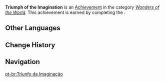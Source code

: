 {{Achievement Infobox
|title        = 
|id           = 84076
|order id     = 5055
|category     = Wonders of the World
|description  = Be viewed as the savior of the world by the citizens controlled by [[Dottore]].
|requirements = Complete ''[[Like a Triumphant Hero]]''.
|primogems    = 5
|tracking     = 
|topic        = 
|quest        = Dreams, Emptiness, Deception
|hidden       = 1
|type         = Quest
}}
'''Triumph of the Imagination''' is an [[Achievement]] in the category ''[[Wonders of the World]]''. This achievement is earned by completing the {{Quest|Like a Triumphant Hero}}.
<!--
==Gameplay Notes==

==Trivia==

==Video Guides==
{{EVT
|video1   = 
|caption1 = 
}}
-->
==Other Languages==
{{Other Languages
|en      = Triumph of the Imagination
|zhs     = 虚构的凯旋式
|zhs_rm  = Xūgòu de Kǎixuán-shì
|zht     = 虛構的凱旋式
|zht_rm  = Xūgòu de Kǎixuán-shì
|zh_tl   = 
|ja      = 架空の凱旋式
|ja_rm   = Kakuu no Gaisenshiki{{Assumed}}
|ja_tl   = 
|ko      = 허구의 개선식
|ko_rm   = Heogu-ui Gaeseonsik
|ko_tl   = Triumphal Celebration of Fiction
|es      = El imaginario del Dr. Dottore
|es_tl   = The Imaginarium of Dr. Dottore
|fr      = L'imaginarium du Dottore
|fr_tl   = The Imaginarium of Dottore
|ru      = Победа воображения
|ru_tl   = Triumph of the Imagination
|th      = ชัยชนะในจินตนาการ
|th_rm   = 
|th_tl   = 
|vi      = Danh Dự Hư Ảo
|vi_tl   = 
|de      = Triumph der Vorstellung
|de_tl   = Triumph of the Imagination
|id      = Kemenangan Imajinasi
|id_tl   = Victory of Imagination
|pt      = Triunfo da Imaginação
|pt_tl   = 
|tr      = Hayal Gücünün Zaferi
|tr_tl   = 
|it      = Trionfo dell'immaginazione
|it_tl   = 
}}

==Change History==
{{Change History|3.1}}
<!--
==References==
{{Reflist}}
-->
==Navigation==
{{Achievement Navbox}}

[[pt-br:Triunfo da Imaginação]]